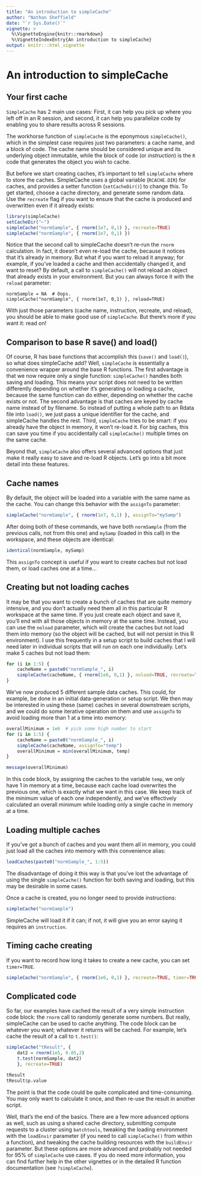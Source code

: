 ```yaml
---
title: "An introduction to simpleCache"
author: "Nathan Sheffield"
date: "`r Sys.Date()`"
vignette: >
  %\VignetteEngine{knitr::rmarkdown}
  %\VignetteIndexEntry{An introduction to simpleCache}
output: knitr:::html_vignette
---
```


# An introduction to simpleCache

## Your first cache

`SimpleCache` has 2 main use cases: First, it can help you pick up where you left off in an R session, and second, it can help you parallelize code by enabling you to share results across R sessions.

The workhorse function of `simpleCache` is the eponymous `simpleCache()`, which in the simplest case requires just two parameters: a cache name, and a block of code. The cache name should be considered unique and its underlying object immutable, while the block of code (or *instruction*) is the `R` code that generates the object you wish to cache.

But before we start creating caches, it's important to tell `simpleCache` where to store the caches. SimpleCache uses a global variable (`RCACHE.DIR`) for caches, and provides a setter function (`setCacheDir()`) to change this. To get started, choose a cache directory, and generate some random data. Use the `recreate` flag if you want to ensure that the cache is produced and overwritten even if it already exists:

```r
library(simpleCache)
setCacheDir("~")
simpleCache("normSample", { rnorm(1e7, 0,1) }, recreate=TRUE)
simpleCache("normSample", { rnorm(1e7, 0,1) })
```

Notice that the second call to simpleCache doesn't re-run the `rnorm` calculation. In fact, it doesn't even re-load the cache, because it notices that it's already in memory. But what if you want to reload it anyway; for example, if you've loaded a cache and then accidentally changed it, and want to reset? By default, a call to `simpleCache()` will not reload an object that already exists in your environment. But you can always force it with the `reload` parameter: 

```
normSample = NA  # Oops.
simpleCache("normSample", { rnorm(1e7, 0,1) }, reload=TRUE)
```

With just those parameters (cache name, instruction, recreate, and reload), you should be able to make good use of `simpleCache`. But there's more if you want it: read on!

## Comparison to base R save() and load()

Of course, R has base functions that accomplish this (`save()` and `load()`), so what does simpleCache add? Well, `simpleCache` is essentially a convenience wrapper around the base R functions. The first advantage is that we now require only a single function: `simpleCache()` handles both saving and loading. This means your script does not need to be written differently depending on whether it's generating or loading a cache, because the same function can do either, depending on whether the cache exists or not. The second advantage is that caches are keyed by cache name instead of by filename. So instead of putting a whole path to an Rdata file into `load()`, we just pass a unique identifier for the cache, and simpleCache handles the rest. Third, `simpleCache` tries to be smart: if you already have the object in memory, it won't re-load it. For big caches, this can save you time if you accidentally call `simpleCache()` multiple times on the same cache.

Beyond that, `simpleCache` also offers several advanced options that just make it really easy to save and re-load R objects. Let's go into a bit more detail into these features.

## Cache names

By default, the object will be loaded into a variable with the same name as the cache. You can change this behavior with the `assignTo` parameter:

```r
simpleCache("normSample", { rnorm(1e7, 0,1) }, assignTo="mySamp")
```

After doing both of these commands, we have both `normSample` (from the previous calls, not from this one) and `mySamp` (loaded in this call) in the workspace, and these objects are identical:

```r
identical(normSample, mySamp)
```

This `assignTo` concept is useful if you want to create caches but not load them, or load caches one at a time...

## Creating but not loading caches

It may be that you want to create a bunch of caches that are quite memory intensive, and you don't actually need them all in this particular R workspace at the same time. If you just create each object and save it, you'll end with all those objects in memory at the same time. Instead, you can use the `noload` parameter, which will create the caches but not load them into memory (so the object will be cached, but will not persist in this R environment). I use this frequently in a setup script to build caches that I will need later in individual scripts that will run on each one individually. Let's make 5 caches but not load them:

```r
for (i in 1:5) {
	cacheName = paste0("normSample_", i)
	simpleCache(cacheName, { rnorm(1e6, 0,1) }, noload=TRUE, recreate=TRUE)
}
```

We've now produced 5 different sample data caches. This could, for example, be done in an initial data-generation or setup script. We then may be interested in using these (same) caches in several downstream scripts, and we could do some iterative operation on them and use `assignTo` to avoid loading more than 1 at a time into memory:

```r
overallMinimum = 1e6  # pick some high number to start
for (i in 1:5) {
	cacheName = paste0("normSample_", i)
	simpleCache(cacheName, assignTo="temp")
	overallMinimum = min(overallMinimum, temp)
}

message(overallMinimum)
```

In this code block, by assigning the caches to the variable `temp`, we only have 1 in memory at a time, because each cache load overwrites the previous one, which is exactly what we want in this case. We keep track of the minimum value of each one independently, and we've effectively calculated an overall minimum while loading only a single cache in memory at a time.

## Loading multiple caches

If you've got a bunch of caches and you want them all in memory, you could just load all the caches into memory with this convenience alias:
```r
loadCaches(paste0("normSample_", 1:5))
```

The disadvantage of doing it this way is that you've lost the advantage of using the single `simpleCache()` function for both saving and loading, but this may be desirable in some cases.

Once a cache is created, you no longer need to provide instructions:

```r
simpleCache("normSample")
```
SimpleCache will load it if it can; if not, it will give you an error saying it requires an `instruction`.

## Timing cache creating

If you want to record how long it takes to create a new cache, you can set `timer=TRUE`. 

```r
simpleCache("normSample", { rnorm(1e6, 0,1) }, recreate=TRUE, timer=TRUE)
```

## Complicated code

So far, our examples have cached the result of a very simple instruction code block: the `rnorm` call to randomly generate some numbers. But really, simpleCache can be used to cache anything. The code block can be whatever you want; whatever it returns will be cached. For example, let's cache the result of a call to `t.test()`:

```r
simpleCache("tResult", { 
	dat2 = rnorm(1e5, 0.05,2)
	t.test(normSample, dat2)
	}, recreate=TRUE)

tResult
tResult$p.value
```

The point is that the code could be quite complicated and time-consuming. You may only want to calculate it once, and then re-use the result in another script.

Well, that's the end of the basics. There are a few more advanced options as well, such as using a shared cache directory, submitting compute requests to a cluster using `batchtools`, tweaking the loading environment with the `loadEnvir` parameter (if you need to call `simpleCache()` from within a function), and tweaking the cache building resources with the `buildEnvir` parameter. But these options are more advanced and probably not needed for 95% of `simpleCache` use cases. If you do need more information, you can find further help in the other vignettes or in the detailed R function documentation (see `?simpleCache`).